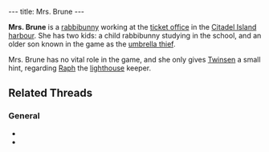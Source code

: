 ---
title: Mrs. Brune
---

{{twinsunica import}}{{Infobox Character
 |image=Mrs. Brune.png
 |race=rabbibunny
 |gender=female
 |size=average
 |age=adult
 |magical=no
 |lba1=
 |lba2=yes
 |alignment=neutral
 |occupation=
 |requires=
 |amount=
 |fam1=
 |fam2=
 |planet=
 |island=
 |building=
}}

'''Mrs. Brune''' is a [[rabbibunny]] working at the [[Ticket office (Citadel Island)|ticket office]] in the [[Citadel Island harbour]]. She has two kids: a child rabbibunny studying in the school, and an older son known in the game as the [[umbrella thief]].

Mrs. Brune has no vital role in the game, and she only gives [[Twinsen]] a small hint, regarding [[Raph]] the [[lighthouse]] keeper.

== Related Threads ==
=== General ===
* {{thread|id=7972|title=Families}}
* {{thread|id=3121|title=Another quotes from LBA...}}

<!-- remove these category links when they're all automated by categorizers...
[[Category: Rabbibunnies]]
[[Category: Female characters]]
[[Category: Average characters]]
[[Category: Adult characters]]
[[Category: Neutral]]
[[Category: Citadel Island inhabitants]] -->
